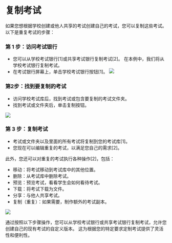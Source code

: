 
# 复制考试 

 如果您想根据学校创建或他人共享的考试创建自己的考试，您可以复制这些考试。 以下是重复考试的步骤： 
 
 ### 第 1 步：访问考试银行 
 
 - 您可以从学校考试银行[1]或共享考试银行复制考试[2]。 在本例中，我们将从学校考试银行复制考试。 
 - 在考试银行屏幕上，单击学校考试银行按钮[1]。 
 ![](/img/utest/teacher/exam16.png)
 
 ### 第2步：找到要复制的考试 
 
 - 访问学校考试库后，找到考试或包含要复制的考试文件夹。 
 - 找到考试或文件夹后，单击复制按钮。 
 
 ![](/img/utest/teacher/exam17.png)

 ### 第 3 步：复制考试 

 - 考试或文件夹以及里面的所有考试将复制到您的考试库[1]。 
 - 您现在可以编辑重复的考试，以满足您自己的需求[2]。 

 此外，您还可以对重复的考试执行各种操作[2]，包括： 
 
 - 移动：将考试移动到考试库中的其他位置。 
 - 删除：从考试库中删除考试。 
 - 预览：预览考试，看看学生会如何看待考试。 
 - 下载：将考试下载为文件。 
 - 分享：与他人共享考试。 
 - 复制（重复）：如果需要，制作额外的考试副本。 
 
 ![](/img/utest/teacher/exam18.png)
 
 通过按照以下步骤操作，您可以从学校考试银行或共享考试银行复制考试，允许您创建自己的现有考试的自定义版本。 这为根据您的特定要求定制考试提供了灵活性和便利性。
